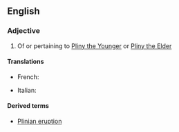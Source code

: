 ==English==

===Adjective===
{{en-adj|-}}

# Of or pertaining to [[w:Pliny the Younger|Pliny the Younger]] or [[w:Pliny the Elder|Pliny the Elder]]

====Translations====
{{trans-top|of or pertaining to Pliny the Younger or Pliny the Elder}}
* French: {{t|fr|plinien}}
{{trans-mid}}
* Italian: {{t-|it|pliniano}}
{{trans-bottom}}

====Derived terms====
* [[Plinian eruption]]